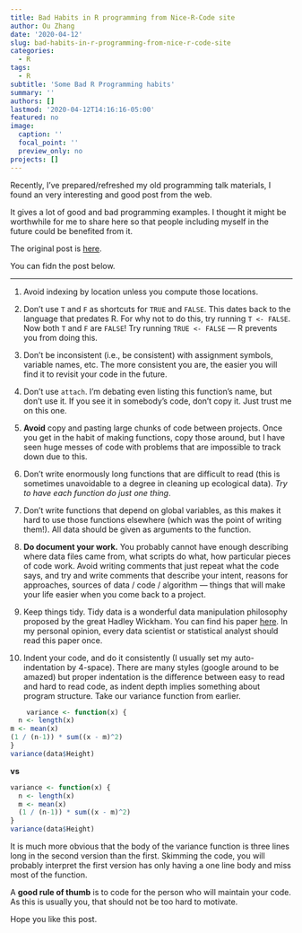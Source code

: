 ```yaml
---
title: Bad Habits in R programming from Nice-R-Code site
author: Ou Zhang
date: '2020-04-12'
slug: bad-habits-in-r-programming-from-nice-r-code-site
categories:
  - R
tags:
  - R
subtitle: 'Some Bad R Programming habits'
summary: ''
authors: []
lastmod: '2020-04-12T14:16:16-05:00'
featured: no
image:
  caption: ''
  focal_point: ''
  preview_only: no
projects: []
---
```

Recently, I've prepared/refreshed my old programming talk materials, I found an very interesting and good post from the web.

It gives a lot of good and bad programming examples. I thought it might be worthwhile for me to share here so that people including myself in the future could be benefited from it.

The original post is [here](https://nicercode.github.io/intro/bad-habits.html).

You can fidn the post below.

----------

1.	Avoid indexing by location unless you compute those locations. 

2.	Don’t use `T` and `F` as shortcuts for `TRUE` and `FALSE`. This dates back to the language that predates R. For why not to do this, try running `T <- FALSE`. Now both `T` and `F` are `FALSE`! Try running `TRUE <- FALSE` — R prevents you from doing this.

3.	Don’t be inconsistent (i.e., be consistent) with assignment symbols, variable names, etc. The more consistent you are, the easier you will find it to revisit your code in the future.

4.	Don’t use `attach`. I’m debating even listing this function’s name, but don’t use it. If you see it in somebody’s code, don’t copy it. Just trust me on this one.


5.	**Avoid** copy and pasting large chunks of code between projects. Once you get in the habit of making functions, copy those around, but I have seen huge messes of code with problems that are impossible to track down due to this.

6.	Don’t write enormously long functions that are difficult to read (this is sometimes unavoidable to a degree in cleaning up ecological data). _Try to have each function do just one thing_.


7.	Don’t write functions that depend on global variables, as this makes it hard to use those functions elsewhere (which was the point of writing them!). All data should be given as arguments to the function.


8.	**Do document your work.** You probably cannot have enough describing where data files came from, what scripts do what, how particular pieces of code work. Avoid writing comments that just repeat what the code says, and try and write comments that describe your intent, reasons for approaches, sources of data / code / algorithm — things that will make your life easier when you come back to a project.

9.	Keep things tidy. Tidy data is a wonderful data manipulation philosophy proposed by the great Hadley Wickham. You can find his paper [here](https://vita.had.co.nz/papers/tidy-data.pdf). In my personal opinion, every data scientist or statistical analyst should read this paper once. 

10.	Indent your code, and do it consistently (I usually set my auto-indentation by 4-space). There are many styles (google around to be amazed) but proper indentation is the difference between easy to read and hard to read code, as indent depth implies something about program structure. Take our variance function from earlier.

```r
	variance <- function(x) {
  n <- length(x)
m <- mean(x)
(1 / (n-1)) * sum((x - m)^2)
}
variance(data$Height)

```

**vs**

```r

variance <- function(x) {
  n <- length(x)
  m <- mean(x)
  (1 / (n-1)) * sum((x - m)^2)
}
variance(data$Height)

```

It is much more obvious that the body of the variance function is three lines long in the second version than the first. Skimming the code, you will probably interpret the first version has only having a one line body and miss most of the function.

A **good rule of thumb** is to code for the person who will maintain your code. As this is usually you, that should not be too hard to motivate.

Hope you like this post.
